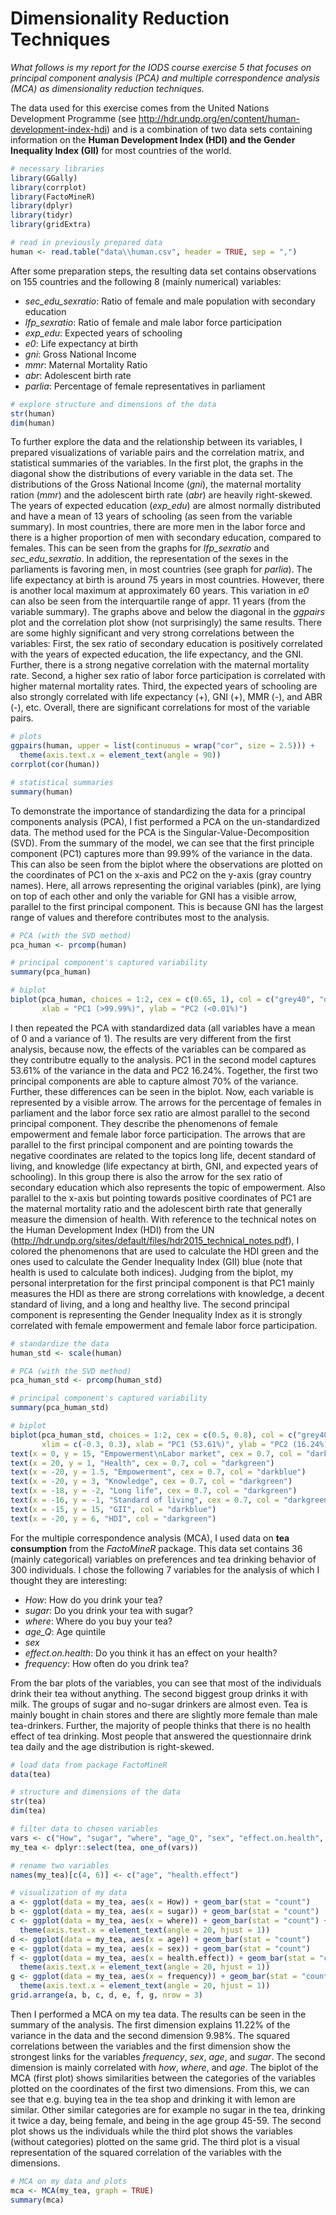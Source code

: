 # Dimensionality Reduction Techniques

*What follows is my report for the IODS course exercise 5 that focuses on principal component analysis (PCA) and multiple correspondence analysis (MCA) as dimensionality reduction techniques.*

The data used for this exercise comes from the United Nations Development Programme (see <http://hdr.undp.org/en/content/human-development-index-hdi>) and is a combination of two data sets containing information on the **Human Development Index (HDI) and the Gender Inequality Index (GII)** for most countries of the world.

```r
# necessary libraries
library(GGally)
library(corrplot)
library(FactoMineR)
library(dplyr)
library(tidyr)
library(gridExtra)
```

```r
# read in previously prepared data
human <- read.table("data\\human.csv", header = TRUE, sep = ",")
```

After some preparation steps, the resulting data set contains observations on 155 countries and the following 8 (mainly numerical) variables:

* *sec_edu_sexratio*: Ratio of female and male population with secondary education
* *lfp_sexratio*: Ratio of female and male labor force participation
* *exp_edu*: Expected years of schooling
* *e0*: Life expectancy at birth
* *gni*: Gross National Income
* *mmr*: Maternal Mortality Ratio
* *abr*: Adolescent birth rate
* *parlia*: Percentage of female representatives in parliament

```r
# explore structure and dimensions of the data
str(human)
dim(human)
```

To further explore the data and the relationship between its variables, I prepared visualizations of variable pairs and the correlation matrix, and statistical summaries of the variables. In the first plot, the graphs in the diagonal show the distributions of every variable in the data set. The distributions of the Gross National Income (*gni*), the maternal mortality ration (*mmr*) and the adolescent birth rate (*abr*) are heavily right-skewed. The years of expected education (*exp_edu*) are almost normally distributed and have a mean of 13 years of schooling (as seen from the variable summary). In most countries, there are more men in the labor force and there is a higher proportion of men with secondary education, compared to females. This can be seen from the graphs for *lfp_sexratio* and *sec_edu_sexratio*. In addition, the representation of the sexes in the parliaments is favoring men, in most countries (see graph for *parlia*). The life expectancy at birth is around 75 years in most countries. However, there is another local maximum at approximately 60 years. This variation in *e0* can also be seen from the interquartile range of appr. 11 years (from the variable summary). The graphs above and below the diagonal in the *ggpairs* plot and the correlation plot show (not surprisingly) the same results. There are some highly significant and very strong correlations between the variables: First, the sex ratio of secondary education is positively correlated with the years of expected education, the life expectancy, and the GNI. Further, there is a strong negative correlation with the maternal mortality rate. Second, a higher sex ratio of labor force participation is correlated with higher maternal mortality rates. Third, the expected years of schooling are also strongly correlated with life expectancy (+), GNI (+), MMR (-), and ABR (-), etc. Overall, there are significant correlations for most of the variable pairs.

```r
# plots
ggpairs(human, upper = list(continuous = wrap("cor", size = 2.5))) +
  theme(axis.text.x = element_text(angle = 90))
corrplot(cor(human))

# statistical summaries
summary(human)
```

To demonstrate the importance of standardizing the data for a principal components analysis (PCA), I fist performed a PCA on the un-standardized data. The method used for the PCA is the Singular-Value-Decomposition (SVD). From the summary of the model, we can see that the first principle component (PC1) captures more than 99.99% of the variance in the data. This can also be seen from the biplot where the observations are plotted on the coordinates of PC1 on the x-axis and PC2 on the y-axis (gray country names). Here, all arrows representing the original variables (pink), are lying on top of each other and only the variable for GNI has a visible arrow, parallel to the first principal component. This is because GNI has the largest range of values and therefore contributes most to the analysis.

```r
# PCA (with the SVD method)
pca_human <- prcomp(human)

# principal component's captured variability
summary(pca_human)

# biplot
biplot(pca_human, choices = 1:2, cex = c(0.65, 1), col = c("grey40", "deeppink2"),
       xlab = "PC1 (>99.99%)", ylab = "PC2 (<0.01%)")
```

I then repeated the PCA with standardized data (all variables have a mean of 0 and a variance of 1). The results are very different from the first analysis, because now, the effects of the variables can be compared as they contributre equally to the analysis. PC1 in the second model captures 53.61% of the variance in the data and PC2 16.24%. Together, the first two principal components are able to capture almost 70% of the variance.
Further, these differences can be seen in the biplot. Now, each variable is represented by a visible arrow. The arrows for the percentage of females in parliament and the labor force sex ratio are almost parallel to the second principal component. They describe the phenomenons of female empowerment and female labor force participation. The arrows that are parallel to the first principal component and are pointing towards the negative coordinates are related to the topics long life, decent standard of living, and knowledge (life expectancy at birth, GNI, and expected years of schooling). In this group there is also the arrow for the sex ratio of secondary education which also represents the topic of empowerment. Also parallel to the x-axis but pointing towards positive coordinates of PC1 are the maternal mortality ratio and the adolescent birth rate that generally measure the dimension of health. With reference to the technical notes on the Human Development Index (HDI) from the UN (<http://hdr.undp.org/sites/default/files/hdr2015_technical_notes.pdf>), I colored the phenomenons that are used to calculate the HDI green and the ones used to calculate the Gender Inequality Index (GII) blue (note that health is used to calculate both indices). Judging from the biplot, my personal interpretation for the first principal component is that PC1 mainly measures the HDI as there are strong correlations with knowledge, a decent standard of living, and a long and healthy live. The second principal component is representing the Gender Inequality Index as it is  strongly correlated with female empowerment and female labor force participation.

```r
# standardize the data
human_std <- scale(human)

# PCA (with the SVD method)
pca_human_std <- prcomp(human_std)

# principal component's captured variability
summary(pca_human_std)

# biplot
biplot(pca_human_std, choices = 1:2, cex = c(0.5, 0.8), col = c("grey40", "deeppink2"),
       xlim = c(-0.3, 0.3), xlab = "PC1 (53.61%)", ylab = "PC2 (16.24%)")
text(x = 0, y = 15, "Empowerment\nLabor market", cex = 0.7, col = "darkblue")
text(x = 20, y = 1, "Health", cex = 0.7, col = "darkgreen")
text(x = -20, y = 1.5, "Empowerment", cex = 0.7, col = "darkblue")
text(x = -20, y = 3, "Knowledge", cex = 0.7, col = "darkgreen")
text(x = -18, y = -2, "Long life", cex = 0.7, col = "darkgreen")
text(x = -16, y = -1, "Standard of living", cex = 0.7, col = "darkgreen")
text(x = -15, y = 15, "GII", col = "darkblue")
text(x = -20, y = 6, "HDI", col = "darkgreen")
```

For the multiple correspondence analysis (MCA), I used data on **tea consumption** from the *FactoMineR* package. This data set contains 36 (mainly categorical) variables on preferences and tea drinking behavior of 300 individuals. I chose the following 7 variables for the analysis of which I thought they are interesting:

* *How*: How do you drink your tea?
* *sugar*: Do you drink your tea with sugar?
* *where*: Where do you buy your tea?
* *age_Q*: Age quintile
* *sex*
* *effect.on.health*: Do you think it has an effect on your health?
* *frequency*: How often do you drink tea?

From the bar plots of the variables, you can see that most of the individuals drink their tea without anything. The second biggest group drinks it with milk. The groups of sugar and no-sugar drinkers are almost even. Tea is mainly bought in chain stores and there are slightly more female than male tea-drinkers. Further, the majority of people thinks that there is no health effect of tea drinking. Most people that answered the questionnaire drink tea daily and the age distribution is right-skewed.

```r
# load data from package FactoMineR
data(tea)

# structure and dimensions of the data
str(tea)
dim(tea)

# filter data to chosen variables
vars <- c("How", "sugar", "where", "age_Q", "sex", "effect.on.health", "frequency")
my_tea <- dplyr::select(tea, one_of(vars))

# rename two variables
names(my_tea)[c(4, 6)] <- c("age", "health.effect")

# visualization of my data
a <- ggplot(data = my_tea, aes(x = How)) + geom_bar(stat = "count")
b <- ggplot(data = my_tea, aes(x = sugar)) + geom_bar(stat = "count")
c <- ggplot(data = my_tea, aes(x = where)) + geom_bar(stat = "count") +
  theme(axis.text.x = element_text(angle = 20, hjust = 1))
d <- ggplot(data = my_tea, aes(x = age)) + geom_bar(stat = "count")
e <- ggplot(data = my_tea, aes(x = sex)) + geom_bar(stat = "count")
f <- ggplot(data = my_tea, aes(x = health.effect)) + geom_bar(stat = "count") +
  theme(axis.text.x = element_text(angle = 20, hjust = 1))
g <- ggplot(data = my_tea, aes(x = frequency)) + geom_bar(stat = "count") +
  theme(axis.text.x = element_text(angle = 20, hjust = 1))
grid.arrange(a, b, c, d, e, f, g, nrow = 3)
```

Then I performed a MCA on my tea data. The results can be seen in the summary of the analysis. The first dimension explains 11.22% of the variance in the data and the second dimension 9.98%. The squared correlations between the variables and the first dimension show the strongest links for the variables *frequency*, *sex*, *age*, and *sugar*. The second dimension is mainly correlated with *how*, *where*, and *age*. The biplot of the MCA (first plot) shows similarities between the categories of the variables plotted on the coordinates of the first two dimensions. From this, we can see that e.g. buying tea in the tea shop and drinking it with lemon are similar. Other similar categories are for example no sugar in the tea, drinking it twice a day, being female, and being in the age group 45-59. The second plot shows us the individuals while the third plot shows the variables (without categories)  plotted on the same grid. The third plot is a visual representation of the squared correlation of the variables with the dimensions.

```r
# MCA on my data and plots
mca <- MCA(my_tea, graph = TRUE)
summary(mca)

```